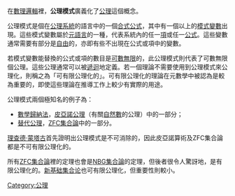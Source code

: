 在[[數理邏輯|數理邏輯]]裡，'''公理模式'''廣義化了[[公理|公理]]這個概念。

公理模式是個在[[公理系統|公理系統]]的語言中的一個[[合式公式|合式公式]]，其中有一個以上的[[模式變數|模式變數]]出現。這些模式變數屬於[[元語言|元語言]]的一種，代表系統內的任一[[一階邏輯#項|項]]或任一[[一階邏輯#公式|公式]]。這些變數通常需要有部分是[[自由變數|自由]]的，亦即有些不出現在公式或項中的變數。

若模式變數能替換的公式或項的數目是[[可數無限|可數無限]]的，此公理模式則代表了可數無限個公理。這些公理通常可以被[[遞迴|遞迴]]地定義。若一個理論不需要使用到公理模式來公理化，則稱之為「可有限公理化的」。可有限公理化的理論在元數學中被認為是較為重要的，即使這些理論在推導工作上較少有實際的用途。

公理模式兩個極知名的例子為：
* [[數學歸納法|數學歸納法]]，[[皮亞諾公理|皮亞諾公理]]（有關[[自然數|自然數]]的公理）中的一部分；
* [[替代公理|替代公理]]，[[策梅洛-弗蘭克爾集合論|ZFC集合論]]中的一部分。
[[理查德·蒙塔古|理查德·蒙塔古]]首先證明出公理模式是不可消除的，因此皮亞諾算術及ZFC集合論都是不可有限公理化的。

所有[[策梅洛-弗蘭克爾集合論|ZFC集合論]]裡的定理也會是[[冯诺伊曼-博内斯-哥德尔集合论|NBG集合論]]的定理，但後者很令人驚訝地，是有限公理化的。[[新基础集合论|新基础集合论]]也可有限公理化，但重要性則較小。

[[Category:公理|Category:公理]]

{{集合论}}